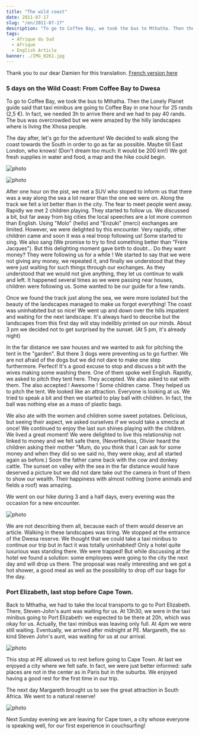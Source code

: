 ```yaml
---
title: "The wild coast"
date: 2011-07-17
slug: "/en/2011-07-17"
description: "To go to Coffee Bay, we took the bus to Mthatha. Then the Lonely Planet guide said that taxi minibus are going to Coffee Bay in one hour..."
tags:
  - Afrique du Sud
  - Afrique
  - English Article
banner: ./IMG_0261.jpg
---
```


Thank you to our dear Damien for this translation. [French version here](/2011-07-17)

### 5 days on the Wild Coast: From Coffee Bay to Dwesa

To go to Coffee Bay, we took the bus to
Mthatha. Then the Lonely Planet guide said that taxi minibus are going to
Coffee Bay in one hour for 25 rands (2,5 €). In fact, we needed 3h to arrive
there and we had to pay 40 rands. The bus was overcrowded but we were amazed by
the hilly landscapes where is living the Xhosa people.

The day after, let's go for the adventure!
We decided to walk along the coast towards the South in order to go as far as
possible. Maybe till East London, who knows! (Don't dream too much: It would be
200 km!) We got fresh supplies in water and food, a map and the hike could
begin.

![photo](./IMG_0226.jpg)

![photo](./IMG_0249.jpg)

After one hour on the pist, we met a SUV
who stoped to inform us that there was a way along the sea a lot nearer than the
one we were on. Along the track we felt a lot better than in the city. The
fear to meet people went away. Rapidly we met 2 children playing.
They started to follow us. We discussed a bit, but far away from big
cities the local speeches are a lot more common than English. Using "Molo"
(hello) and "Enzuki" (merci) exchanges are limited. However, we were delighted
by this encounter. Very rapidly, other children came and soon it was a real
troop following us! Some started to sing. We also sang (We promise to
try to find something better than "Frère Jacques"). But this
delighting moment gave birth to doubt... Do they want money? They were following
us for a while ! We started to say that we were not giving any money, we
repeated it, and finally we understood that they were just waiting for such
things through our exchanges. As they understood that we would not give
anything, they let us continue to walk and left. It happened several times as
we were passing near houses, children were following us. Some wanted to be our
guide for a few rands.

Once we found the track just along the sea,
we were more isolated but the beauty of the landscapes managed to make us
forgot everything! The coast was uninhabited but so nice! We went up and down
over the hills impatient and waiting for the next landscape. It's always hard
to describe but the landscapes from this first day will stay indelibly printed
on our minds. About 3 pm we decided not to get surprised by the sunset. (At 5
pm, it's already night)

In the far distance we saw houses and we
wanted to ask for pitching the tent in the "garden". But there 3 dogs were
preventing us to go further. We are not afraid of the dogs but we did not dare
to make one step furthermore. Perfect! It's a good
excuse to stop and discuss a bit with the wives making some washing there. One
of them spoke well English. Rapidly, we asked to pitch they tent here.
They accepted. We also asked to eat with them. The also accepted !
Awesome ! Some children came. They helped us to pitch the tent. We looked
like an attraction. Everyone is looking at us. We tried to
speak a bit and then we started to play ball with children. In fact, the ball
was nothing else as a mass of plastic bags.

We also ate with the women and children
some sweet potatoes. Delicious, but seeing their aspect, we asked ourselves if
we would take a smecta at once! We continued to enjoy the last sun shines
playing with the children. We lived a great moment! We were delighted to live
this relationship not linked to money and we felt safe there, (Nevertheless,
Olivier heard the children asking their mother "Mum, do you think that I can
ask for some money and when they did so we said no, they were okay, and all
started again as before.) Soon the father came back with the cow and donkey
cattle. The sunset on valley with the sea in the far distance would have
deserved a picture but we did not dare take out the camera in front of them to
show our wealth. Their happiness with almost nothing (some animals and fields a
roof) was amazing.

We went on our hike during 3 and a half
days, every evening was the occasion for a new encounter.

![photo](./IMG_0261.jpg)

We are not describing them all, because
each of them would deserve an article. Walking in these landscapes was tiring.
We stopped at the entrance of the Dwesa reserve. We thought that we could take
a taxi minibus to continue our trip but in fact it was totally uninhabited! Only
a hotel quite luxurious was standing there. We were trapped! But while
discussing at the hotel we found a solution: some employees were going to the
city the next day and will drop us there. The proposal was really interesting
and we got a hot shower, a good meal as well as the possibility to drop off our
bags for the day.

### Port Elizabeth, last stop before Cape Town.

Back to Mthatha, we had to take the local
transports to go to Port Elizabeth. There, Steven-John's aunt was waiting for
us. At 13h30, we were in the taxi minibus going to Port Elizabeth: we expected
to be there at 20h, which was okay for us. Actually, the taxi minibus was
leaving only full. At 4pm we were still waiting. Eventually, we arrived after
midnight at PE. Margareth, the so kind Steven John's aunt, was waiting for us
at our arrival.

![photo](./IMG_0361.jpg)

This stop at PE allowed us to rest before
going to Cape Town. At last we enjoyed a city where we felt safe. In fact, we
were just better informed: safe places are not in the center as in Paris but in
the suburbs. We enjoyed having a good rest for the first time in our trip.

The next day Margareth brought us to see
the great attraction in South Africa. We went to a natural reserve!

![photo](./IMG_0401.jpg)

Next Sunday evening we are leaving for Cape
town, a city whose everyone is speaking well, for our first experience in
couchsurfing!
